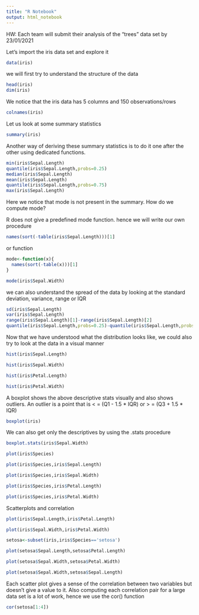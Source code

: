 ```yaml
---
title: "R Notebook"
output: html_notebook
---
```


HW: Each team will submit their analysis of the "trees" data set by 23/01/2021 

Let's import the iris data set and explore it

```r
data(iris)
```

we will first try to understand the structure of the data
```r
head(iris)
dim(iris)
```
We notice that the iris data has 5 columns and 150 observations/rows

```r
colnames(iris)
```
Let us look at some summary statistics
```r
summary(iris)
```
Another way of deriving these summary statistics is to do it one after the other using dedicated functions.
```r
min(iris$Sepal.Length)
quantile(iris$Sepal.Length,probs=0.25)
median(iris$Sepal.Length)
mean(iris$Sepal.Length)
quantile(iris$Sepal.Length,probs=0.75)
max(iris$Sepal.Length)
```
Here we notice that mode is not present in the summary. How do we compute mode? 

R does not give a predefined  mode function. hence we will write our own procedure 
```r
names(sort(-table(iris$Sepal.Length)))[1]
```
or function

```r
mode<-function(x){
  names(sort(-table(x)))[1]
}
```

```r
mode(iris$Sepal.Width)
```
we can also understand the spread of the data by looking at the standard deviation, variance, range or IQR
```r
sd(iris$Sepal.Length)
var(iris$Sepal.Length)
range(iris$Sepal.Length)[1]-range(iris$Sepal.Length)[2]
quantile(iris$Sepal.Length,probs=0.25)-quantile(iris$Sepal.Length,probs=0.75)
```


Now that we have understood what the distribution looks like, we could also try to look at the data in a visual manner

```r
hist(iris$Sepal.Length)
```

```r
hist(iris$Sepal.Width)
```

```r
hist(iris$Petal.Length)
```

```r
hist(iris$Petal.Width)
```
A boxplot shows the above descriptive stats visually and also shows outliers. An outlier is a point that is < = (Q1 - 1.5 * IQR) or > = (Q3 + 1.5 * IQR)

```r
boxplot(iris)
```

We can also get only the descriptives by using the .stats procedure
```r
boxplot.stats(iris$Sepal.Width)
```

```r
plot(iris$Species)
```


```r
plot(iris$Species,iris$Sepal.Length)
```

```r
plot(iris$Species,iris$Sepal.Width)
```

```r
plot(iris$Species,iris$Petal.Length)
```

```r
plot(iris$Species,iris$Petal.Width)
```

Scatterplots and correlation

```r
plot(iris$Sepal.Length,iris$Petal.Length)
```

```r
plot(iris$Sepal.Width,iris$Petal.Width)
```

```r
setosa<-subset(iris,iris$Species=='setosa')
```

```r
plot(setosa$Sepal.Length,setosa$Petal.Length)
```

```r
plot(setosa$Sepal.Width,setosa$Petal.Width)
```

```r
plot(setosa$Sepal.Width,setosa$Sepal.Length)
```

Each scatter plot gives a sense of the correlation between two variables but doesn't give a value to it. Also computing each correlation pair for a large data set is a lot of work, hence we use the cor() function
```r
cor(setosa[1:4])
```

```r

```


